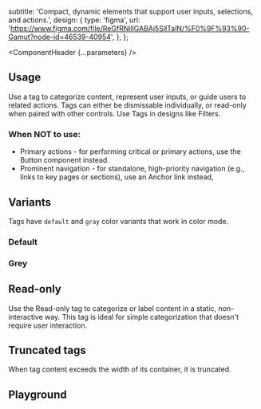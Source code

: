 


  subtitle: 'Compact, dynamic elements that support user inputs, selections, and actions.',
    design: {
    type: 'figma',
    url: 'https://www.figma.com/file/ReGfRNillGABAj5SlITalN/%F0%9F%93%90-Gamut?node-id=46539-40954',
  },
};

<Meta of={TagStories} />

<ComponentHeader {...parameters} />

## Usage

Use a tag to categorize content, represent user inputs, or guide users to related actions. Tags can either be dismissable individually, or read-only when paired with other controls. Use Tags in designs like Filters.

### When NOT to use:
- Primary actions - for performing critical or primary actions, use the Button component instead.
- Prominent navigation - for standalone, high-priority navigation (e.g., links to key pages or sections), use an Anchor link instead,

## Variants

Tags have `default` and `gray` color variants that work in color mode.

### Default

<Canvas of={TagStories.Default} />

### Grey

<Canvas of={TagStories.Grey} />

## Read-only

Use the Read-only tag to categorize or label content in a static, non-interactive way. This tag is ideal for simple categorization that doesn't require user interaction.

<Canvas of={TagStories.ReadOnly} />

## Truncated tags

When tag content exceeds the width of its container, it is truncated.

<Canvas of={TagStories.Truncated} />

## Playground

<Canvas sourceState="shown">
  <Story of={TagStories.Default} />
</Canvas>

<Controls />
